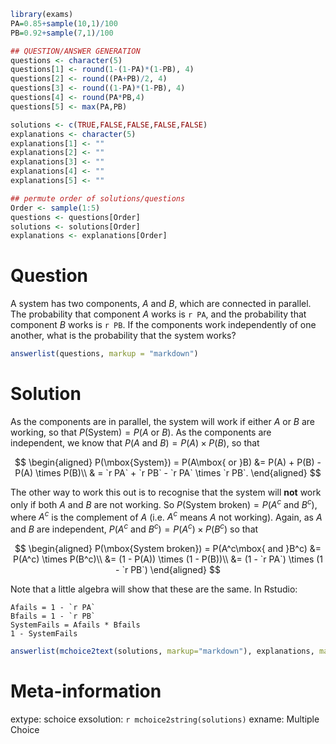 ```r
library(exams)
PA=0.85+sample(10,1)/100
PB=0.92+sample(7,1)/100

## QUESTION/ANSWER GENERATION
questions <- character(5)
questions[1] <- round(1-(1-PA)*(1-PB), 4)
questions[2] <- round((PA+PB)/2, 4)
questions[3] <- round((1-PA)*(1-PB), 4)
questions[4] <- round(PA*PB,4)
questions[5] <- max(PA,PB)

solutions <- c(TRUE,FALSE,FALSE,FALSE,FALSE)
explanations <- character(5)
explanations[1] <- ""
explanations[2] <- ""
explanations[3] <- ""
explanations[4] <- ""
explanations[5] <- ""

## permute order of solutions/questions
Order <- sample(1:5)
questions <- questions[Order]
solutions <- solutions[Order]
explanations <- explanations[Order]  
```

Question
========

A system has two components, $A$ and $B$, which are connected in parallel. The probability that component $A$ works is `r PA`, and the probability that component $B$ works is `r PB`. If the components work independently of one another, what is the probability that the system works?

```r
answerlist(questions, markup = "markdown")
```

Solution
========

As the components are in parallel, the system will work if either $A$ or $B$ are working, so that $P(\mbox{System}) = P(A\mbox{ or }B)$. As the components are independent, we know that $P(A\mbox{ and } B) = P(A) \times P(B)$, so that

$$
\begin{aligned}
P(\mbox{System}) = P(A\mbox{ or }B) &= P(A) + P(B) - P(A) \times P(B)\\
& = `r PA` + `r PB` - `r PA` \times `r PB`.
\end{aligned}
$$

The other way to work this out is to recognise that the system will **not** work only if both $A$ and $B$ are not working. So $P(\mbox{System broken}) = P(A^c\mbox{ and }B^c)$, where $A^c$ is the complement of $A$ (i.e. $A^c$ means $A$ not working). Again, as $A$ and $B$ are independent, $P(A^c\mbox{ and } B^c) = P(A^c) \times P(B^c)$ so that

$$
\begin{aligned}
P(\mbox{System broken}) = P(A^c\mbox{ and }B^c) &= P(A^c) \times P(B^c)\\
&= (1 - P(A)) \times (1 - P(B))\\
&= (1 - `r PA`) \times (1 - `r PB`)
\end{aligned}
$$

Note that a little algebra will show that these are the same. In Rstudio:

```
Afails = 1 - `r PA`
Bfails = 1 - `r PB`
SystemFails = Afails * Bfails
1 - SystemFails
```

```r
answerlist(mchoice2text(solutions, markup="markdown"), explanations, markup = "markdown")
```

Meta-information
================

extype: schoice
exsolution: `r mchoice2string(solutions)`
exname: Multiple Choice

